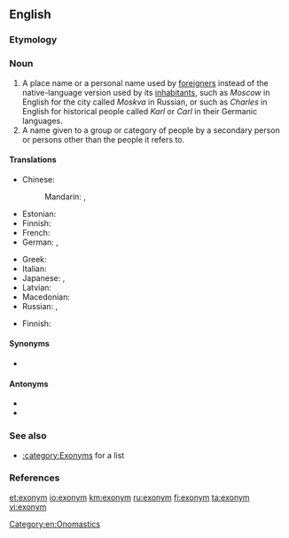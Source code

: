 {{also|Exonym}}
==English==

===Etymology===
{{confix|exo|gloss1=outside|onym|gloss2=name|lang=en}}

===Noun===
{{wikipedia|lang=en}}
{{en-noun}}

# A place name or a personal name used by [[foreigner]]s instead of the native-language version used by its [[inhabitants]], such as ''Moscow'' in English for the city called ''Moskva'' in Russian, or such as ''Charles'' in English for historical people called ''Karl'' or ''Carl'' in their Germanic languages.
# A name given to a group or category of people by a secondary person or persons other than the people it refers to.

====Translations====
{{trans-top|name used by foreigners}}
* Chinese:
*: Mandarin: {{t|cmn|外來地名|sc=Hani}}, {{t|cmn|外来地名|tr=wàilái dìmíng|sc=Hani}}
* Estonian: {{t|et|eksonüüm}}
* Finnish: {{t+|fi|eksonyymi}}
* French: {{t+|fr|exonyme|m}}
* German: {{t|de|Exonymon}}, {{t+|de|Exonym|n}}
{{trans-mid}}
* Greek: {{t+|el|εξώνυμο|n|sc=Grek}}
* Italian: {{t|it|esonimo|m}}
* Japanese: {{t|ja|外名|tr=がいめい, gaimei}}, {{t|ja|エクソニム|tr=ekusonimu}}
* Latvian: {{t|lv|eksonīms|m}}
* Macedonian: {{t|mk|егзоним|m|tr=egzoním}}
* Russian: {{t+|ru|экзо́ним|m}}, {{t|ru|иноназва́ние|n}}
{{trans-bottom}}

{{trans-top|name given by outsiders}}
* Finnish: {{t+|fi|eksonyymi}}
{{trans-mid}}
{{trans-bottom}}

====Synonyms====
* {{l|en|xenonym}}

====Antonyms====
* {{l|en|endonym}}
* {{l|en|autonym}}

===See also===
* [[:category:Exonyms]] for a list

===References===
<references/>

[[Category:en:Onomastics]]

[[et:exonym]]
[[io:exonym]]
[[km:exonym]]
[[ru:exonym]]
[[fi:exonym]]
[[ta:exonym]]
[[vi:exonym]]